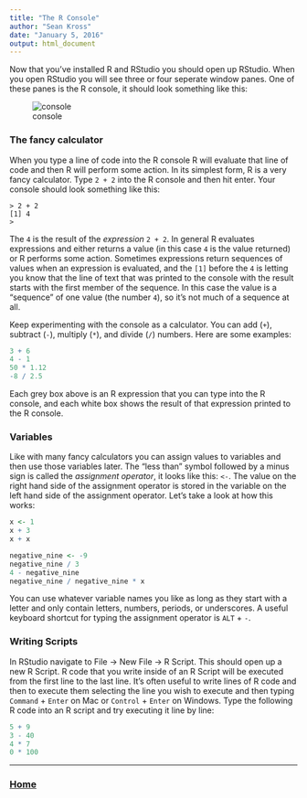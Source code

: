 ```yaml
---
title: "The R Console"
author: "Sean Kross"
date: "January 5, 2016"
output: html_document
---
```


Now that you've installed R and RStudio you should open up RStudio. When you
open RStudio you will see three or four seperate window panes. One of these
panes is the R console, it should look something like this:

![console](images/console.png)

### The fancy calculator

When you type a line of code into the R console R will evaluate that line of
code and then R will perform some action. In its simplest form, R is a very
fancy calculator. Type `2 + 2` into the R console and then hit enter. Your
console should look something like this:

```
> 2 + 2
[1] 4
>
```

The `4` is the result of the *expression* `2 + 2`. In general R evaluates
expressions and either returns a value (in this case `4` is the value returned)
or R performs some action. Sometimes expressions return sequences of values
when an expression is evaluated, and the `[1]` before the `4` is letting you know that
the line of text that was printed to the console with the result starts with the
first member of the sequence. In this case the value is a "sequence" of one value
(the number `4`), so it's not much of a sequence at all.

Keep experimenting with the console as a calculator. You can add (`+`),
subtract (`-`), multiply (`*`), and divide (`/`) numbers. Here are some
examples:

```r
3 + 6
4 - 1
50 * 1.12
-8 / 2.5
```

Each grey box above is an R expression that you can type into the R console, and
each white box shows the result of that expression printed to the R console.

### Variables

Like with many fancy calculators you can assign values to variables and then
use those variables later. The "less than" symbol followed by a minus sign is
called the *assignment operator*, it looks like this: `<-`. The value on the
right hand side of the assignment operator is stored in the variable on the
left hand side of the assignment operator. Let's take a look at how this works:

```r
x <- 1
x + 3
x + x

negative_nine <- -9
negative_nine / 3
4 - negative_nine
negative_nine / negative_nine * x
```

You can use whatever variable names you like as long as they start with a letter
and only contain letters, numbers, periods, or underscores. A useful keyboard
shortcut for typing the assignment operator is `ALT` + `-`.

### Writing Scripts

In RStudio navigate to File -> New File -> R Script. This should open up a
new R Script. R code that you write inside of an R Script will be executed from
the first line to the last line. It's often useful to write lines of R code and
then to execute them selecting the line you wish to execute and then typing
`Command` + `Enter` on Mac or `Control` + `Enter` on Windows. Type the following
R code into an R script and try executing it line by line:

```r
5 + 9
3 - 40
4 * 7
0 * 100
```

---

### [Home](index.html)